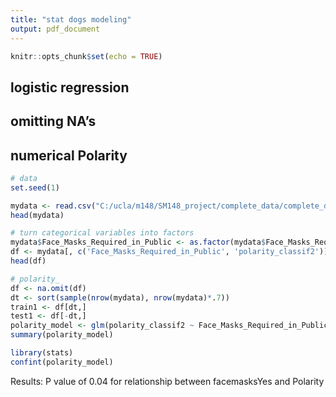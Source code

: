 ```yaml
---
title: "stat dogs modeling"
output: pdf_document
---
```


```r
knitr::opts_chunk$set(echo = TRUE)
```

## logistic regression

## omitting NA's
## numerical Polarity
```r
# data
set.seed(1)

mydata <- read.csv("C:/ucla/m148/SM148_project/complete_data/complete_data_sentiment.csv")
head(mydata)

# turn categorical variables into factors
mydata$Face_Masks_Required_in_Public <- as.factor(mydata$Face_Masks_Required_in_Public)
df <- mydata[, c('Face_Masks_Required_in_Public', 'polarity_classif2')]
head(df)

# polarity_
df <- na.omit(df)
dt <- sort(sample(nrow(mydata), nrow(mydata)*.7))
train1 <- df[dt,]
test1 <- df[-dt,]
polarity_model <- glm(polarity_classif2 ~ Face_Masks_Required_in_Public, data = train1)
summary(polarity_model)

library(stats)
confint(polarity_model)

```
Results: P value of 0.04 for relationship between facemasksYes and Polarity



